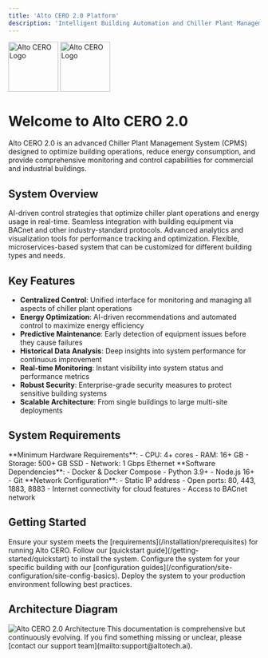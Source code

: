 ```yaml
---
title: 'Alto CERO 2.0 Platform'
description: 'Intelligent Building Automation and Chiller Plant Management System'
---
```

<div className="flex justify-center mb-8">
  <img className="block dark:hidden" src="/logo/light.svg" alt="Alto CERO Logo" width="100" />
  <img className="hidden dark:block" src="/logo/dark.svg" alt="Alto CERO Logo" width="100" />
</div>

# Welcome to Alto CERO 2.0

Alto CERO 2.0 is an advanced Chiller Plant Management System (CPMS) designed to optimize building operations, reduce energy consumption, and provide comprehensive monitoring and control capabilities for commercial and industrial buildings.

## System Overview

<CardGroup cols={2}>
  <Card
    title="Intelligent Automation"
    icon="robot"
    href="/getting-started/key-concepts"
  >
    AI-driven control strategies that optimize chiller plant operations and energy usage in real-time.
  </Card>
  <Card
    title="IoT Integration"
    icon="microchip"
    href="/components/volttron/bacnet-integration"
  >
    Seamless integration with building equipment via BACnet and other industry-standard protocols.
  </Card>
  <Card
    title="Comprehensive Analytics"
    icon="chart-line"
    href="/components/frontend/alto-dash"
  >
    Advanced analytics and visualization tools for performance tracking and optimization.
  </Card>
  <Card
    title="Modular Architecture"
    icon="cubes"
    href="/architecture/overview"
  >
    Flexible, microservices-based system that can be customized for different building types and needs.
  </Card>
</CardGroup>

## Key Features

- **Centralized Control**: Unified interface for monitoring and managing all aspects of chiller plant operations
- **Energy Optimization**: AI-driven recommendations and automated control to maximize energy efficiency
- **Predictive Maintenance**: Early detection of equipment issues before they cause failures
- **Historical Data Analysis**: Deep insights into system performance for continuous improvement
- **Real-time Monitoring**: Instant visibility into system status and performance metrics
- **Robust Security**: Enterprise-grade security measures to protect sensitive building systems
- **Scalable Architecture**: From single buildings to large multi-site deployments

## System Requirements

<Tabs>
  <Tab title="Hardware Requirements">
    **Minimum Hardware Requirements**:
    - CPU: 4+ cores
    - RAM: 16+ GB
    - Storage: 500+ GB SSD
    - Network: 1 Gbps Ethernet
  </Tab>
  <Tab title="Software Requirements">
    **Software Dependencies**:
    - Docker & Docker Compose
    - Python 3.9+
    - Node.js 16+
    - Git
  </Tab>
  <Tab title="Network Requirements">
    **Network Configuration**:
    - Static IP address
    - Open ports: 80, 443, 1883, 8883
    - Internet connectivity for cloud features
    - Access to BACnet network
  </Tab>
</Tabs>

## Getting Started

<Steps>
  <Step title="Review Prerequisites">
    Ensure your system meets the [requirements](/installation/prerequisites) for running Alto CERO.
  </Step>
  <Step title="Installation">
    Follow our [quickstart guide](/getting-started/quickstart) to install the system.
  </Step>
  <Step title="Configuration">
    Configure the system for your specific building with our [configuration guides](/configuration/site-configuration/site-config-basics).
  </Step>
  <Step title="Deployment">
    Deploy the system to your production environment following best practices.
  </Step>
</Steps>

## Architecture Diagram

<Frame>
  <img src="/images/architecture-overview.png" alt="Alto CERO 2.0 Architecture" />
</Frame>

<Note>
  This documentation is comprehensive but continuously evolving. If you find something missing or unclear, please [contact our support team](mailto:support@altotech.ai).
</Note> 